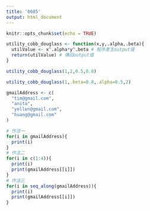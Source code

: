 ```yaml
---
title: '0605'
output: html_document
---
```


```r
knitr::opts_chunk$set(echo = TRUE)
```

```r
utility_cobb_douglass <- function(x,y,.alpha,.beta){
  utilValue <- x^.alpha*y^.beta # 程序產生output值
  return(utilValue) # 傳回output值
}
```

```r
utility_cobb_douglass(1,2,0.5,0.8)
```

```r
utility_cobb_douglass(1,.beta=0.8,.alpha=0.5,2)
```

```r
gmailAddress <- c(
  "tim@gmail.com",
  "anita",
  "yellen@gmail.com",
  "huang@gmail.com"
)

# 作法一
for(i in gmailAddress){
  print(i)
}
# 作法二
for(i in c(1:4)){
  print(i)
  print(gmailAddress[[i]])
}
# 作法三
for(i in seq_along(gmailAddress)){
  print(i)
  print(gmailAddress[[i]])
}
```







